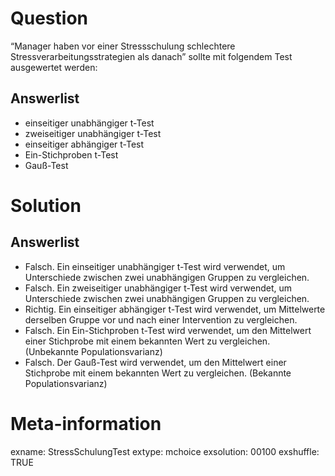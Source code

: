 Question 
======== 

"Manager haben vor einer Stressschulung schlechtere Stressverarbeitungsstrategien als danach" sollte mit folgendem Test ausgewertet werden:

Answerlist
----------

* einseitiger unabhängiger t-Test
* zweiseitiger unabhängiger t-Test
* einseitiger abhängiger t-Test
* Ein-Stichproben t-Test
* Gauß-Test

Solution
========

Answerlist
----------

* Falsch. Ein einseitiger unabhängiger t-Test wird verwendet, um Unterschiede zwischen zwei unabhängigen Gruppen zu vergleichen.
* Falsch. Ein zweiseitiger unabhängiger t-Test wird verwendet, um Unterschiede zwischen zwei unabhängigen Gruppen zu vergleichen.
* Richtig. Ein einseitiger abhängiger t-Test wird verwendet, um Mittelwerte derselben Gruppe vor und nach einer Intervention zu vergleichen.
* Falsch. Ein Ein-Stichproben t-Test wird verwendet, um den Mittelwert einer Stichprobe mit einem bekannten Wert zu vergleichen. (Unbekannte Populationsvarianz)
* Falsch. Der Gauß-Test wird verwendet, um den Mittelwert einer Stichprobe mit einem bekannten Wert zu vergleichen. (Bekannte Populationsvarianz)

Meta-information
================
exname: StressSchulungTest
extype: mchoice 
exsolution: 00100
exshuffle: TRUE
